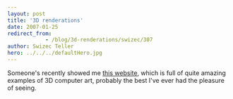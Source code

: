 ```yaml
---
layout: post
title: '3D renderations'
date: 2007-01-25
redirect_from: 
            - /blog/3d-renderations/swizec/307
author: Swizec Teller
hero: ../../../defaultHero.jpg
---
```

Someone's recently showed me [this website](http://hof.povray.org/), which is full of quite amazing examples of 3D computer art, probably the best I've ever had the pleasure of seeing.